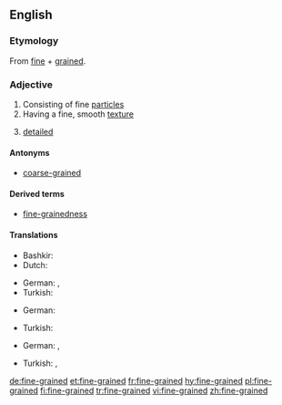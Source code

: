 ==English==

===Etymology===
From [[fine]] + [[grained]].

===Adjective===
{{en-adj}}

# Consisting of fine [[particle]]s
# Having a fine, smooth [[texture]]
# {{context|figurative|lang=en}} [[detailed]]

====Antonyms====
* [[coarse-grained]]

====Derived terms====
* [[fine-grainedness]]

====Translations====
{{trans-top|Consisting of fine particles}}
* Bashkir: {{t|ba|ваҡ|sc=Cyrl}}
* Dutch: {{t|nl|fijnkorrelig}}
{{trans-mid}}
* German: {{t+|de|feinkörnig}}, {{t|de|kleinkörnig}}
* Turkish: {{l|tr|ince}} {{t+|tr|taneli}}
{{trans-bottom}}

{{trans-top|Having a fine, smooth texture}}
* German: {{t+|de|feinkörnig}}
{{trans-mid}}
* Turkish: {{l|tr|ince}} {{t+|tr|taneli}}
{{trans-bottom}}

{{trans-top|figurative: detailed}}
* German: {{t|de|detailgenau}}, {{t+|de|detailliert}}
{{trans-mid}}
* Turkish: {{t+|tr|ayrıntılı}}, {{t+|tr|detaylı}}
{{trans-bottom}}

[[de:fine-grained]]
[[et:fine-grained]]
[[fr:fine-grained]]
[[hy:fine-grained]]
[[pl:fine-grained]]
[[fi:fine-grained]]
[[tr:fine-grained]]
[[vi:fine-grained]]
[[zh:fine-grained]]